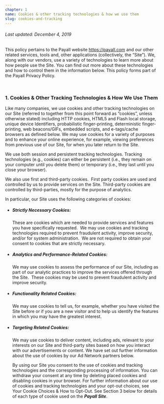 ```yaml
---
chapter: 1
name: Cookies & other tracking technologies & how we use them
slug: cookies-and-tracking
---
```


###### Last updated:  December 4, 2019

This policy pertains to the Payall website https://payall.com and our other related services, tools and, other applications (collectively, the “Site”). We, along with our vendors, use a variety of technologies to learn more about how people use the Site. You can find out more about these technologies and how to control them in the information below. This policy forms part of the Payall Privacy Policy.  

<br/>

### 1. Cookies & Other Tracking Technologies & How We Use Them
Like many companies, we use cookies and other tracking technologies on our Site (referred to together from this point forward as “cookies”, unless otherwise stated) including HTTP cookies, HTML5 and Flash local storage, unique device Identifiers, probabilistic finger-printing, deterministic finger-printing, web beacons/GIFs, embedded scripts, and e-tags/cache browsers as defined below.
We may use cookies for a variety of purposes and to enhance your online experience, for example, viewing preferences from  previous use of our Site, for when you later return to the Site.

We use both session and persistent tracking technologies. Tracking technologies (e.g., cookies) can either be persistent (i.e., they remain on your computer until you delete them) or temporary (i.e., they last until you close your browser). 

We also use first and third-party cookies.  First party cookies are used and controlled by us to provide services on the Site. Third-party cookies are controlled by third-parties, mostly for the purpose of analytics.

In particular, our Site uses the following categories of cookies:
- ##### Strictly Necessary Cookies:
    These are cookies which are needed to provide services and features you have specifically requested.  We may use cookies and tracking technologies required to prevent fraudulent activity, improve security, and/or for system administration.  We are not required to obtain your consent to cookies that are strictly necessary.  
- ##### Analytics and Performance-Related Cookies:
    We may use cookies to assess the performance of our Site, including as part of our analytic practices to improve the services offered through the Site.  These cookies may be used to prevent fraudulent activity and improve security.
- ##### Functionality Related Cookies:
    We may use cookies to tell us, for example, whether you have visited the Site before or if you are a new visitor and to help us identify the features in which you may have the greatest interest.  
- ##### Targeting Related Cookies:
    We may use cookies to deliver content, including ads, relevant to your interests on our Site and third-party sites based on how you interact with our advertisements or content. We have set out further information about the use of cookies by our Ad Network partners below.  

    By using our Site you consent to the use of cookies and tracking technologies and the corresponding processing of information. You can withdraw your consent at any time by deleting placed cookies and disabling cookies in your browser. For further information about our use of cookies and tracking technologies and your opt-out choices, see Your Cookie Choices & How to Opt-Out. See Section 3 below for details of each type of cookie used on the ***Payall Site***.